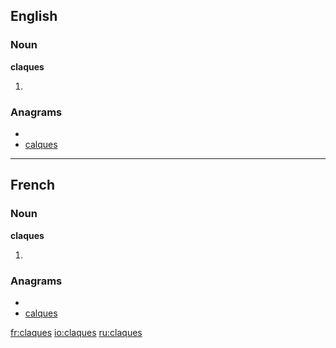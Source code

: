 ==English==

===Noun===
'''claques'''

# {{plural of|[[claque]]}}

===Anagrams===
* {{alphagram|acelqsu}}
* [[calques#English|calques]]


----

==French==
===Noun===
'''claques'''
#{{plural of|claque|lang=French}}

===Anagrams===
* {{alphagram|acelqsu}}
* [[calques#French|calques]]


[[fr:claques]]
[[io:claques]]
[[ru:claques]]